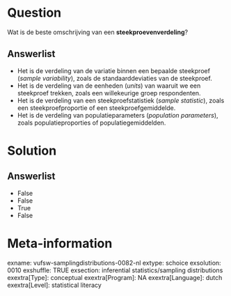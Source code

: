 Question
========
Wat is de beste omschrijving van een **steekproevenverdeling**?

Answerlist
----------
* Het is de verdeling van de variatie binnen een bepaalde steekproef
  (*sample variability*), zoals de standaarddeviaties van de steekproef.
* Het is de verdeling van de eenheden (*units*) van waaruit we een
  steekproef trekken, zoals een willekeurige groep respondenten.
* Het is de verdeling van een steekproefstatistiek (*sample statistic*),
  zoals een steekproefproportie of een steekproefgemiddelde.
* Het is de verdeling van populatieparameters (*population parameters*),
  zoals populatieproporties of populatiegemiddelden.

Solution
========










Answerlist
----------
* False
* False
* True
* False

Meta-information
================
exname: vufsw-samplingdistributions-0082-nl
extype: schoice
exsolution: 0010
exshuffle: TRUE
exsection: inferential statistics/sampling distributions
exextra[Type]: conceptual
exextra[Program]: NA
exextra[Language]: dutch
exextra[Level]: statistical literacy

